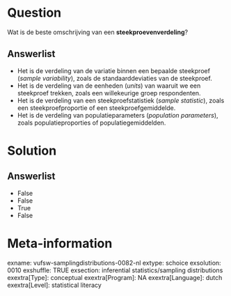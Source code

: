 Question
========
Wat is de beste omschrijving van een **steekproevenverdeling**?

Answerlist
----------
* Het is de verdeling van de variatie binnen een bepaalde steekproef
  (*sample variability*), zoals de standaarddeviaties van de steekproef.
* Het is de verdeling van de eenheden (*units*) van waaruit we een
  steekproef trekken, zoals een willekeurige groep respondenten.
* Het is de verdeling van een steekproefstatistiek (*sample statistic*),
  zoals een steekproefproportie of een steekproefgemiddelde.
* Het is de verdeling van populatieparameters (*population parameters*),
  zoals populatieproporties of populatiegemiddelden.

Solution
========










Answerlist
----------
* False
* False
* True
* False

Meta-information
================
exname: vufsw-samplingdistributions-0082-nl
extype: schoice
exsolution: 0010
exshuffle: TRUE
exsection: inferential statistics/sampling distributions
exextra[Type]: conceptual
exextra[Program]: NA
exextra[Language]: dutch
exextra[Level]: statistical literacy

